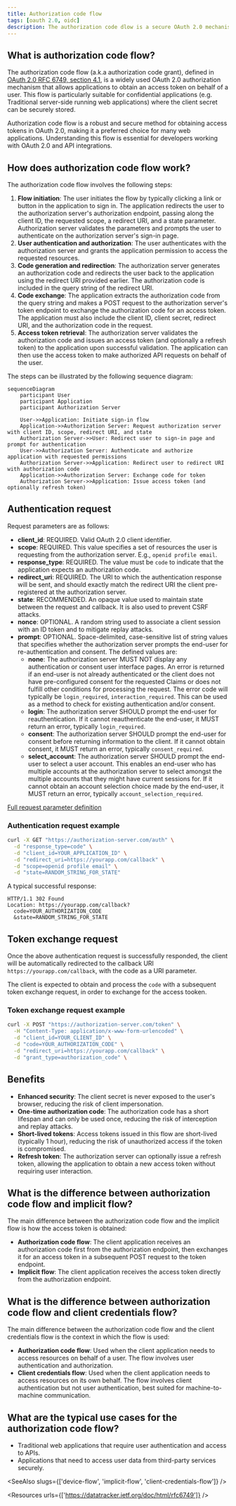 ```yaml
---
title: Authorization code flow
tags: [oauth 2.0, oidc]
description: The authorization code dlow is a secure OAuth 2.0 mechanism that enables applications to obtain access tokens on behalf of users. It involves user authentication, authorization code generation, and token exchange.
---
```


## What is authorization code flow?

The authorization code flow (a.k.a authorization code grant), defined in [OAuth 2.0 RFC 6749, section 4.1](https://datatracker.ietf.org/doc/html/rfc6749#section-4.1), is a widely used OAuth 2.0 authorization mechanism that allows applications to obtain an access token on behalf of a user. This flow is particularly suitable for confidential applications (e.g. Traditional server-side running web applications) where the client secret can be securely stored. 

Authorization code flow is a robust and secure method for obtaining access tokens in OAuth 2.0, making it a preferred choice for many web applications. Understanding this flow is essential for developers working with OAuth 2.0 and API integrations.

## How does authorization code flow work?

The authorization code flow involves the following steps:

1. **Flow initiation**: The user initiates the flow by typically clicking a link or button in the application to sign in. The application redirects the user to the authorization server's authorization endpoint, passing along the client ID, the requested scope, a redirect URI, and a state parameter. Authorization server validates the parameters and prompts the user to authenticate on the authorization server's sign-in page.
2. **User authentication and authorization**: The user authenticates with the authorization server and grants the application permission to access the requested resources.
3. **Code generation and redirection**: The authorization server generates an authorization code and redirects the user back to the application using the redirect URI provided earlier. The authorization code is included in the query string of the redirect URI.
4. **Code exchange**: The application extracts the authorization code from the query string and makes a POST request to the authorization server's token endpoint to exchange the authorization code for an access token. The application must also include the client ID, client secret, redirect URI, and the authorization code in the request.
5. **Access token retrieval**: The authorization server validates the authorization code and issues an access token (and optionally a refresh token) to the application upon successful validation. The application can then use the access token to make authorized API requests on behalf of the user.

The steps can be illustrated by the following sequence diagram:

```mermaid
sequenceDiagram
    participant User
    participant Application
    participant Authorization Server

    User->>Application: Initiate sign-in flow
    Application->>Authorization Server: Request authorization server with client ID, scope, redirect URI, and state
    Authorization Server->>User: Redirect user to sign-in page and prompt for authentication
    User->>Authorization Server: Authenticate and authorize application with requested permissions
    Authorization Server->>Application: Redirect user to redirect URI with authorization code
    Application->>Authorization Server: Exchange code for token
    Authorization Server->>Application: Issue access token (and optionally refresh token)
```

## Authentication request

Request parameters are as follows:

- **client_id**: REQUIRED. Valid OAuth 2.0 client identifier.
- **scope**: REQUIRED. This value specifies a set of resources the user is requesting from the authorization server. E.g., `openid profile email`.
- **response_type**: REQUIRED. The value must be `code` to indicate that the application expects an authorization code.
- **redirect_uri**: REQUIRED. The URI to which the authentication response will be sent, and should exactly match the redirect URI the client pre-registered at the authorization server.
- **state**: RECOMMENDED. An opaque value used to maintain state between the request and callback. It is also used to prevent CSRF attacks.
- **nonce**: OPTIONAL. A random string used to associate a client session with an ID token and to mitigate replay attacks.
- **prompt**: OPTIONAL. Space-delimited, case-sensitive list of string values that specifies whether the authorization server prompts the end-user for re-authentication and consent. The defined values are:
  - **none**: The authorization server MUST NOT display any authentication or consent user interface pages. An error is returned if an end-user is not already authenticated or the client does not have pre-configured consent for the requested Claims or does not fulfill other conditions for processing the request. The error code will typically be `login_required`, `interaction_required`. This can be used as a method to check for existing authentication and/or consent.
  - **login**: The authorization server SHOULD prompt the end-user for reauthentication. If it cannot reauthenticate the end-user, it MUST return an error, typically `login_required`.
  - **consent**: The authorization server SHOULD prompt the end-user for consent before returning information to the client. If it cannot obtain consent, it MUST return an error, typically `consent_required`.
  - **select_account**: The authorization server SHOULD prompt the end-user to select a user account. This enables an end-user who has multiple accounts at the authorization server to select amongst the multiple accounts that they might have current sessions for. If it cannot obtain an account selection choice made by the end-user, it MUST return an error, typically `account_selection_required`.

[Full request parameter definition](https://openid.net/specs/openid-connect-core-1_0.html#AuthRequest)

### Authentication request example

```bash
curl -X GET "https://authorization-server.com/auth" \
  -d "response_type=code" \
  -d "client_id=YOUR_APPLICATION_ID" \
  -d "redirect_uri=https://yourapp.com/callback" \
  -d "scope=openid profile email" \
  -d "state=RANDOM_STRING_FOR_STATE"
```

A typical successful response:

```http
HTTP/1.1 302 Found
Location: https://yourapp.com/callback?
  code=YOUR_AUTHORIZATION_CODE
  &state=RANDOM_STRING_FOR_STATE
```

## Token exchange request

Once the above authentication request is successfully responded, the client will be automatically redirected to the callback URI `https://yourapp.com/callback`, with the code as a URI parameter.

The client is expected to obtain and process the `code` with a subsequent token exchange request, in order to exchange for the access tooken.

### Token exchange request example

```bash
curl -X POST "https://authorization-server.com/token" \
  -H "Content-Type: application/x-www-form-urlencoded" \
  -d "client_id=YOUR_CLIENT_ID" \
  -d "code=YOUR_AUTHORIZATION_CODE" \
  -d "redirect_uri=https://yourapp.com/callback" \
  -d "grant_type=authorization_code" \
```

## Benefits

- **Enhanced security**: The client secret is never exposed to the user's browser, reducing the risk of client impersonation.
- **One-time authorization code**: The authorization code has a short lifespan and can only be used once, reducing the risk of interception and replay attacks.
- **Short-lived tokens**: Access tokens issued in this flow are short-lived (typically 1 hour), reducing the risk of unauthorized access if the token is compromised.
- **Refresh token**: The authorization server can optionally issue a refresh token, allowing the application to obtain a new access token without requiring user interaction.

## What is the difference between authorization code flow and implicit flow?

The main difference between the authorization code flow and the implicit flow is how the access token is obtained:

- **Authorization code flow**: The client application receives an authorization code first from the authorization endpoint, then exchanges it for an access token in a subsequent POST request to the token endpoint.
- **Implicit flow**: The client application receives the access token directly from the authorization endpoint.

## What is the difference between authorization code flow and client credentials flow?

The main difference between the authorization code flow and the client credentials flow is the context in which the flow is used:

- **Authorization code flow**: Used when the client application needs to access resources on behalf of a user. The flow involves user authentication and authorization.
- **Client credentials flow**: Used when the client application needs to access resources on its own behalf. The flow involves client authentication but not user authentication, best suited for machine-to-machine communication.

## What are the typical use cases for the authorization code flow?

- Traditional web applications that require user authentication and access to APIs.
- Applications that need to access user data from third-party services securely.

<SeeAlso slugs={['device-flow', 'implicit-flow', 'client-credentials-flow']} />

<Resources urls={['https://datatracker.ietf.org/doc/html/rfc6749']} />
